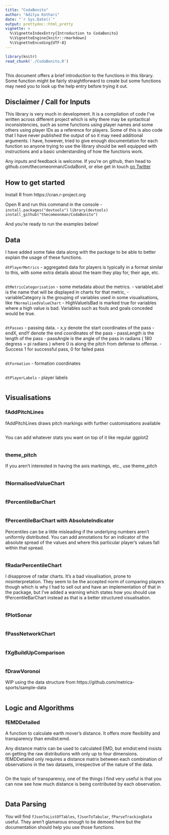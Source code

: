 ```yaml
---
title: "CodaBonito"
author: "Aditya Kothari"
date: "`r Sys.Date()`"
output: prettydoc::html_pretty
vignette: >
  %\VignetteIndexEntry{Introduction to CodaBonito}
  %\VignetteEngine{knitr::rmarkdown}
  %\VignetteEncoding{UTF-8}
---
```


```r

library(knitr)
read_chunk('./CodaBonito.R')

```

```r
```

This document offers a brief introduction to the functions in this library. 
Some function might be fairly straightforward to create but some functions may 
need you to look up the help entry before trying it out.

## Disclaimer / Call for Inputs

This library is very much in development. It is a compilation of code I've 
written across different project which is why there may be syntactical 
inconsistencies, such as some functions using player names and some others 
using player IDs as a reference for players. Some of this is also code that 
I have never published the output of so it may need additional arguments. I
have, however, tried to give enough documentation for each function so anyone
trying to use the library should be well equipped with instructions and a basic
understanding of how the functions work.

Any inputs and feedback is welcome. If you're on github, then head to
github.com/thecomeonman/CodaBonit, or else get in touch <a href = 
"twitter.com/thecomeonman">on Twitter</a>

## How to get started

Install R from https://cran.r-project.org

Open R and run this command in the console - 
`install.packages("devtools")`
`library(devtools)`
`install_github("thecomeonman/CodaBonito")`

And you're ready to run the examples below!

## Data

I have added some fake data along with the package to be able to better 
explain the usage of these functions.

`dtPlayerMetrics` - aggregated data for players is typically in a format 
similar to this, with some extra details about the team they play for, their 
age, etc.
```r
```

`dtMetricCategorisation` - some metadata about the metrics. 
- variableLabel is the name that will be displayed in charts for that metric, 
- variableCategory is the grouping of variables used in some visualisations,
like `fNormalisedValueChart`
- HighValueIsBad is marked true for variables where a high value is bad. 
Variables such as fouls and goals conceded would be true.
```r
```

`dtPasses` - passing data. 
- x,y denote the start coordinates of the pass
- endX, endY denote the end coordinates of the pass
- passLength is the length of the pass
- passAngle is the angle of the pass in radians  ( 180 degress = pi radians )
where 0 is along the pitch from defense to offense.
- Success 1 for successful pass, 0 for failed pass

```r
```

`dtFormation` - formation coordinates
```r
```

`dtPlayerLabels` - player labels
```r
```

## Visualisations

### fAddPitchLines

fAddPitchLines draws pitch markings with further customisations available

```r
```

You can add whatever stats you want on top of it like regular ggplot2

```r
```

### theme_pitch

If you aren't interested in having the axis markings, etc., use theme_pitch

```r
```

### fNormalisedValueChart
```r
```

### fPercentileBarChart
```r
```

### fPercentileBarChart with AbsoluteIndicator

Percentiles can be a little misleading if the underlying numbers aren't uniformly distributed. You can add annotations for an indicator of the absolute spread of the values and where this particular player's values fall within that spread.

```r
```

### fRadarPercentileChart

I disapprove of radar charts. It's a bad visualisation, prone to 
misinterpretation. They seem to be the accepted norm of comparing players 
though which is why I had to sell out and have an implementation of that in the 
package, but I've added a warning which states how you should use 
fPercentileBarChart instead as that is a better structured visualisation.
```r
```

### fPlotSonar
```r
```

### fPassNetworkChart
```r
```

### fXgBuildUpComparison
```r
```


### fDrawVoronoi

WIP using the data structure from https://github.com/metrica-sports/sample-data

```r



```

## Logic and Algorithms

### fEMDDetailed
A function to calculate earth mover's distance. It offers more flexibility and
transparency than emdist:emd.

Any distance matrix can be used to calculated EMD, but emdist:emd insists on 
getting the raw distributions with only up to four dimensions. fEMDDetailed
only requires a distance matrix between each combination of observations in the 
two datasets, irrespective of the nature of the data.

```r
```

On the topic of transparency, one of the things I find very useful is that you 
can now see how much distance is being contributed by each observation.

```r
```

## Data Parsing

You will find `fJsonToListOfTables`, `fJsonToTabular`, `fParseTrackingData` useful. They aren't glamarous enough to be demoed here but the documentation should help you use those functions.

